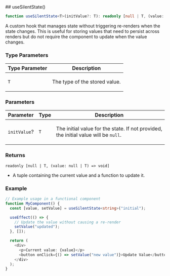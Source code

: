 
[//]: # (Do not edit directly)
[//]: # (Generated by the Cocokits TypeDoc custom theme on Tue Mar 25 2025)



<Meta title='Utils/Use Silent State'/>
<MdxPage breadcrumb='Utils' title='Use Silent State' tocItems={tocItems} hideThemeSwitcher={true}>
<div>
</div><div id="selection_usesilentstate">
## useSilentState()

```ts
function useSilentState<T>(initValue?: T): readonly [null | T, (value: null | T) => void]
```

A custom hook that manages state without triggering re-renders when the state changes.
This is useful for storing values that need to persist across renders but do not require
the component to update when the value changes.

### Type Parameters

<div class="arg-type-table-wrapper">
<table class="arg-type-table arg-type-table--full-width">
<thead>
<tr>
<th>Type Parameter</th>
<th class="description-column">Description</th>
</tr>
</thead>
<tbody>
<tr>
<td>

`T`

</td>
<td>

The type of the stored value.

</td>
</tr>
</tbody>
</table>
</div>

### Parameters

<div class="arg-type-table-wrapper">
<table class="arg-type-table arg-type-table--full-width">
<thead>
<tr>
<th>Parameter</th>
<th>Type</th>
<th class="description-column">Description</th>
</tr>
</thead>
<tbody>
<tr>
<td>

`initValue`?

</td>
<td>

`T`

</td>
<td>

The initial value for the state. If not provided, the initial value will be `null`.

</td>
</tr>
</tbody>
</table>
</div>

### Returns

`readonly [null | T, (value: null | T) => void]`

- A tuple containing the current value and a function to update it.

### Example

```ts
// Example usage in a functional component
function MyComponent() {
  const [value, setValue] = useSilentState<string>("initial");

  useEffect(() => {
    // Update the value without causing a re-render
    setValue("updated");
  }, []);

  return (
    <div>
      <p>Current value: {value}</p>
      <button onClick={() => setValue("new value")}>Update Value</button>
    </div>
  );
}
```

</div>
</MdxPage>
